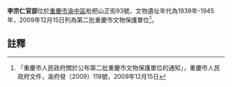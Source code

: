 {{msg:重慶市文物保護單位
|名稱 = 李宗仁官邸
|編號 = 161
|圖片 = 
|級別 = 6
|分類 = 
|時代 = 1939年-1945年
|地點 = [[渝中區|渝中區]]枇杷山正街93號
|坐標 = 
|登錄 = 2009年12月15日
}}
'''李宗仁官邸'''位於[[重慶市|重慶市]][[渝中區|渝中區]]枇杷山正街93號，文物遺址年代為1939年-1945年，2009年12月15日列為第二批重慶市文物保護單位<ref>「重慶市人民政府關於公布第二批重慶市文物保護單位的通知」，重慶市人民政府文件，渝府發（2009）118號，2009年12月15日</ref>。
== 註釋 ==
{{reflist}}
{{文物保護單位小作品}}